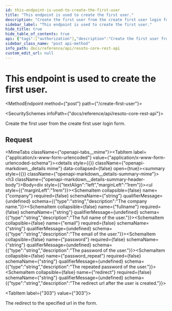 ```yaml
---
id: this-endpoint-is-used-to-create-the-first-user
title: "This endpoint is used to create the first user."
description: "Create the first user from the create first user login form."
sidebar_label: "This endpoint is used to create the first user."
hide_title: true
hide_table_of_contents: true
api: {"tags":["authorization"],"description":"Create the first user from the create first user login form.","requestBody":{"content":{"application/x-www-form-urlencoded":{"schema":{"type":"object","properties":{"company":{"type":"string","description":"The company name."},"fullname":{"type":"string","description":"The full name of the user."},"email":{"type":"string","description":"The email of the user."},"password":{"type":"string","description":"The password of the user."},"password_repeat":{"type":"string","description":"The repeated password of the user."},"redirect":{"type":"string","description":"The redirect url after the user is created."}}}}}},"responses":{"303":{"description":"The redirect to the specified url in the form."}},"method":"post","path":"/create-first-user","servers":[{"url":"https://{host}:{port}","variables":{"host":{"default":"localhost"},"port":{"default":"8900"}}}],"info":{"title":"Resoto Core REST API","version":"V1"},"postman":{"name":"This endpoint is used to create the first user.","description":{"content":"Create the first user from the create first user login form.","type":"text/plain"},"url":{"path":["create-first-user"],"host":["{{baseUrl}}"],"query":[],"variable":[]},"header":[{"key":"Content-Type","value":"application/x-www-form-urlencoded"}],"method":"POST","body":{"mode":"urlencoded","urlencoded":[]}}}
sidebar_class_name: "post api-method"
info_path: docs/reference/api/resoto-core-rest-api
custom_edit_url: null
---
```



<h1 className={"openapi__heading"}>This endpoint is used to create the first user.</h1>

<MethodEndpoint method={"post"} path={"/create-first-user"}></MethodEndpoint>

<SecuritySchemes infoPath={"docs/reference/api/resoto-core-rest-api"}></SecuritySchemes>

Create the first user from the create first user login form.

## Request

<MimeTabs className={"openapi-tabs__mime"}><TabItem label={"application/x-www-form-urlencoded"} value={"application/x-www-form-urlencoded-schema"}><details style={{}} className={"openapi-markdown__details mime"} data-collapsed={false} open={true}><summary style={{}} className={"openapi-markdown__details-summary-mime"}><h3 className={"openapi-markdown__details-summary-header-body"}>Body</h3></summary><div style={{"textAlign":"left","marginLeft":"1rem"}}></div><ul style={{"marginLeft":"1rem"}}><SchemaItem collapsible={false} name={"company"} required={false} schemaName={"string"} qualifierMessage={undefined} schema={{"type":"string","description":"The company name."}}></SchemaItem><SchemaItem collapsible={false} name={"fullname"} required={false} schemaName={"string"} qualifierMessage={undefined} schema={{"type":"string","description":"The full name of the user."}}></SchemaItem><SchemaItem collapsible={false} name={"email"} required={false} schemaName={"string"} qualifierMessage={undefined} schema={{"type":"string","description":"The email of the user."}}></SchemaItem><SchemaItem collapsible={false} name={"password"} required={false} schemaName={"string"} qualifierMessage={undefined} schema={{"type":"string","description":"The password of the user."}}></SchemaItem><SchemaItem collapsible={false} name={"password_repeat"} required={false} schemaName={"string"} qualifierMessage={undefined} schema={{"type":"string","description":"The repeated password of the user."}}></SchemaItem><SchemaItem collapsible={false} name={"redirect"} required={false} schemaName={"string"} qualifierMessage={undefined} schema={{"type":"string","description":"The redirect url after the user is created."}}></SchemaItem></ul></details></TabItem></MimeTabs><div><div><ApiTabs><TabItem label={"303"} value={"303"}><div>

The redirect to the specified url in the form.

</div><div></div></TabItem></ApiTabs></div></div>
